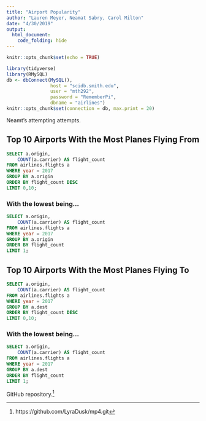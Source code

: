 ```yaml
---
title: "Airport Popularity"
author: "Lauren Meyer, Neamat Sabry, Carol Milton"
date: "4/30/2019"
output: 
  html_document:
    code_folding: hide
---
```



```r
knitr::opts_chunk$set(echo = TRUE)
```

```r
library(tidyverse)
library(RMySQL)
db <- dbConnect(MySQL(), 
                host = "scidb.smith.edu", 
                user = "mth292", 
                password = "RememberPi", 
                dbname = "airlines")
knitr::opts_chunk$set(connection = db, max.print = 20)
```

Neamt's attempting attempts.

## Top 10 Airports With the Most Planes Flying From

```sql
SELECT a.origin, 
	COUNT(a.carrier) AS flight_count
FROM airlines.flights a
WHERE year = 2017
GROUP BY a.origin
ORDER BY flight_count DESC
LIMIT 0,10;
```

### With the lowest being...
```sql
SELECT a.origin, 
	COUNT(a.carrier) AS flight_count
FROM airlines.flights a
WHERE year = 2017
GROUP BY a.origin
ORDER BY flight_count
LIMIT 1;
```

## Top 10 Airports With the Most Planes Flying To

```sql
SELECT a.origin, 
	COUNT(a.carrier) AS flight_count
FROM airlines.flights a
WHERE year = 2017
GROUP BY a.dest
ORDER BY flight_count DESC
LIMIT 0,10;
```

### With the lowest being...
```sql
SELECT a.origin, 
	COUNT(a.carrier) AS flight_count
FROM airlines.flights a
WHERE year = 2017
GROUP BY a.dest
ORDER BY flight_count
LIMIT 1;
```

GitHub repository.^[https://github.com/LyraDusk/mp4.git]